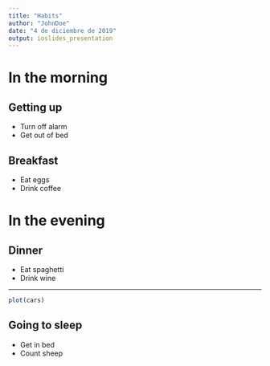 ```yaml
---
title: "Habits"
author: "JohnDoe"
date: "4 de diciembre de 2019"
output: ioslides_presentation
---
```




# In the morning

## Getting up

- Turn off alarm
- Get out of bed

## Breakfast

- Eat eggs
- Drink coffee

# In the evening

## Dinner

- Eat spaghetti
- Drink wine

---

```r
plot(cars)
```

## Going to sleep

- Get in bed
- Count sheep